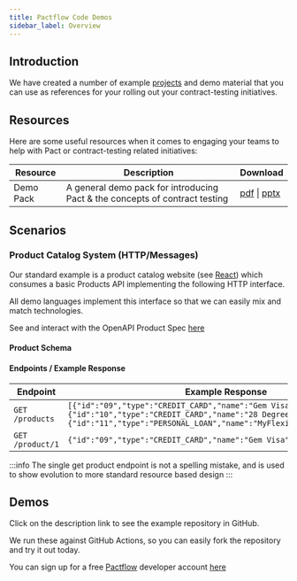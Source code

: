 ```yaml
---
title: Pactflow Code Demos
sidebar_label: Overview
---
```



## Introduction

We have created a number of example [projects](#demos) and demo material that you can use as references for your rolling out your contract-testing initiatives.

## Resources

Here are some useful resources when it comes to engaging your teams to help with Pact or contract-testing related initiatives:

| Resource  | Description                                                                 | Download                                                                                                                                               |
| --------- | --------------------------------------------------------------------------- | ------------------------------------------------------------------------------------------------------------------------------------------------------ |
| Demo Pack | A general demo pack for introducing Pact & the concepts of contract testing | <a href="/resources/pactflow-demo-pack_2020.pdf" target="_blank">pdf</a> \| <a href="/resources/pactflow-demo-pack_2020.pptx" target="_blank">pptx</a> |

## Scenarios

### Product Catalog System (HTTP/Messages)

Our standard example is a product catalog website (see [React](/docs/examples/js/consumer)) which consumes a basic Products API implementing the following HTTP interface.

All demo languages implement this interface so that we can easily mix and match technologies.

See and interact with the OpenAPI Product Spec [here](/oas/products)

#### Product Schema

<ApiSchema id="oas-product" pointer="#/components/schemas/Product" />

#### Endpoints / Example Response

| Endpoint         | Example Response                                                                                                                                                                                                |
| ---------------- | --------------------------------------------------------------------------------------------------------------------------------------------------------------------------------------------------------------- |
| `GET /products`  | `[{"id":"09","type":"CREDIT_CARD","name":"Gem Visa","version":"v1"},{"id":"10","type":"CREDIT_CARD","name":"28 Degrees","version":"v1"},{"id":"11","type":"PERSONAL_LOAN","name":"MyFlexiPay","version":"v2"}]` |
| `GET /product/1` | `{"id":"09","type":"CREDIT_CARD","name":"Gem Visa","version":"v1"}`                                                                                                                                             |

:::info
The single get product endpoint is not a spelling mistake, and is used to show evolution to more standard resource based design
:::

## Demos

Click on the description link to see the example repository in GitHub.

<!-- See the provider verification [badges](https://docs.pact.io/pact_broker/advanced_topics/provider_verification_badges), for every compatible pair.

Clicking on a badge will take you to the [Pactflow](https://pactflow.io) platform to view the latest pact. -->

We run these against GitHub Actions, so you can easily fork the repository and try it out today.

You can sign up for a free [Pactflow](https://pactflow.io) developer account [here](https://pactflow.io/try-for-free/?utm_source=examples_page&utm_content=demos)

<DataTable columns={columns} data={tableData} />